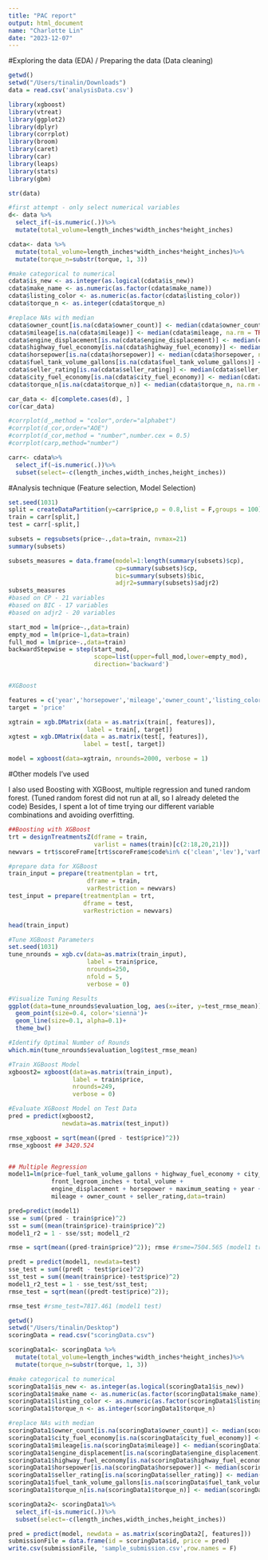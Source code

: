 ```yaml
---
title: "PAC report"
output: html_document
name: "Charlotte Lin"
date: "2023-12-07"
---
```


#Exploring the data (EDA) / Preparing the data (Data cleaning)

```r
getwd()
setwd("/Users/tinalin/Downloads")
data = read.csv('analysisData.csv')

library(xgboost)
library(vtreat)
library(ggplot2)
library(dplyr)
library(corrplot)
library(broom)
library(caret)
library(car)
library(leaps)
library(stats)
library(gbm)

str(data)

#first attempt - only select numerical variables
d<- data %>%
  select_if(~is.numeric(.))%>%
  mutate(total_volume=length_inches*width_inches*height_inches)

cdata<- data %>%
  mutate(total_volume=length_inches*width_inches*height_inches)%>%
  mutate(torque_n=substr(torque, 1, 3))

#make categorical to numerical
cdata$is_new <- as.integer(as.logical(cdata$is_new))
cdata$make_name <- as.numeric(as.factor(cdata$make_name))
cdata$listing_color <- as.numeric(as.factor(cdata$listing_color))
cdata$torque_n <- as.integer(cdata$torque_n)

#replace NAs with median
cdata$owner_count[is.na(cdata$owner_count)] <- median(cdata$owner_count, na.rm = TRUE)
cdata$mileage[is.na(cdata$mileage)] <- median(cdata$mileage, na.rm = TRUE)
cdata$engine_displacement[is.na(cdata$engine_displacement)] <- median(cdata$engine_displacement, na.rm = TRUE)
cdata$highway_fuel_economy[is.na(cdata$highway_fuel_economy)] <- median(cdata$highway_fuel_economy, na.rm = TRUE)
cdata$horsepower[is.na(cdata$horsepower)] <- median(cdata$horsepower, na.rm = TRUE)
cdata$fuel_tank_volume_gallons[is.na(cdata$fuel_tank_volume_gallons)] <- median(cdata$fuel_tank_volume_gallons, na.rm = TRUE)
cdata$seller_rating[is.na(cdata$seller_rating)] <- median(cdata$seller_rating, na.rm = TRUE)
cdata$city_fuel_economy[is.na(cdata$city_fuel_economy)] <- median(cdata$city_fuel_economy, na.rm = TRUE)
cdata$torque_n[is.na(cdata$torque_n)] <- median(cdata$torque_n, na.rm = TRUE)

car_data <- d[complete.cases(d), ]
cor(car_data)

#corrplot(d_,method = "color",order="alphabet")
#corrplot(d_cor,order="AOE")
#corrplot(d_cor,method = "number",number.cex = 0.5)
#corrplot(carp,method="number")

carr<- cdata%>%
  select_if(~is.numeric(.))%>%
  subset(select=-c(length_inches,width_inches,height_inches))

```

 #Analysis technique (Feature selection, Model Selection)

```r

set.seed(1031)
split = createDataPartition(y=carr$price,p = 0.8,list = F,groups = 100)
train = carr[split,]
test = carr[-split,]

subsets = regsubsets(price~.,data=train, nvmax=21)
summary(subsets)

subsets_measures = data.frame(model=1:length(summary(subsets)$cp),
                              cp=summary(subsets)$cp,
                              bic=summary(subsets)$bic, 
                              adjr2=summary(subsets)$adjr2)
subsets_measures
#based on CP - 21 variables
#based on BIC - 17 variables
#based on adjr2 - 20 variables

start_mod = lm(price~.,data=train)
empty_mod = lm(price~1,data=train)
full_mod = lm(price~.,data=train)
backwardStepwise = step(start_mod,
                        scope=list(upper=full_mod,lower=empty_mod),
                        direction='backward')


#XGBoost

features = c('year','horsepower','mileage','owner_count','listing_color','maximum_seating','make_name','is_new','wheelbase_inches','back_legroom_inches','front_legroom_inches','engine_displacement','total_volume','daysonmarket','seller_rating','torque_n','fuel_tank_volume_gallons','highway_fuel_economy')
target = 'price'

xgtrain = xgb.DMatrix(data = as.matrix(train[, features]),
                      label = train[, target])
xgtest = xgb.DMatrix(data = as.matrix(test[, features]),
                     label = test[, target])

model = xgboost(data=xgtrain, nrounds=2000, verbose = 1)

```

#Other models I've used

I also used Boosting with XGBoost, multiple regression and tuned random forest. (Tuned random forest did not run at all, so I already deleted the code) Besides, I spent a lot of time trying our different variable combinations and avoiding overfitting.

```r

##Boosting with XGBoost
trt = designTreatmentsZ(dframe = train,
                        varlist = names(train)[c(2:18,20,21)])
newvars = trt$scoreFrame[trt$scoreFrame$code%in% c('clean','lev'),'varName']

#prepare data for XGBoost
train_input = prepare(treatmentplan = trt, 
                      dframe = train,
                      varRestriction = newvars)
test_input = prepare(treatmentplan = trt, 
                     dframe = test,
                     varRestriction = newvars)

head(train_input)

#Tune XGBoost Parameters
set.seed(1031)
tune_nrounds = xgb.cv(data=as.matrix(train_input), 
                      label = train$price,
                      nrounds=250,
                      nfold = 5,
                      verbose = 0)

#Visualize Tuning Results
ggplot(data=tune_nrounds$evaluation_log, aes(x=iter, y=test_rmse_mean))+
  geom_point(size=0.4, color='sienna')+
  geom_line(size=0.1, alpha=0.1)+
  theme_bw()

#Identify Optimal Number of Rounds
which.min(tune_nrounds$evaluation_log$test_rmse_mean)

#Train XGBoost Model
xgboost2= xgboost(data=as.matrix(train_input), 
                  label = train$price,
                  nrounds=249,
                  verbose = 0)

#Evaluate XGBoost Model on Test Data
pred = predict(xgboost2, 
               newdata=as.matrix(test_input))

rmse_xgboost = sqrt(mean((pred - test$price)^2))
rmse_xgboost ## 3420.524


## Multiple Regression
model1=lm(price~fuel_tank_volume_gallons + highway_fuel_economy + city_fuel_economy + 
            front_legroom_inches + total_volume + 
            engine_displacement + horsepower + maximum_seating + year + 
            mileage + owner_count + seller_rating,data=train)

pred=predict(model1)
sse = sum((pred - train$price)^2)
sst = sum((mean(train$price)-train$price)^2)
model1_r2 = 1 - sse/sst; model1_r2

rmse = sqrt(mean((pred-train$price)^2)); rmse #rsme=7504.565 (model1 train)

predt = predict(model1, newdata=test)
sse_test = sum((predt - test$price)^2)
sst_test = sum((mean(train$price)-test$price)^2)
model1_r2_test = 1 - sse_test/sst_test; 
rmse_test = sqrt(mean((predt-test$price)^2));

rmse_test #rsme_test=7817.461 (model1 test)

```

```r

getwd()
setwd("/Users/tinalin/Desktop")
scoringData = read.csv("scoringData.csv")

scoringData1<- scoringData %>%
  mutate(total_volume=length_inches*width_inches*height_inches)%>%
  mutate(torque_n=substr(torque, 1, 3))

#make categorical to numerical
scoringData1$is_new <- as.integer(as.logical(scoringData1$is_new))
scoringData1$make_name <- as.numeric(as.factor(scoringData1$make_name))
scoringData1$listing_color <- as.numeric(as.factor(scoringData1$listing_color))
scoringData1$torque_n <- as.integer(scoringData1$torque_n)

#replace NAs with median
scoringData1$owner_count[is.na(scoringData$owner_count)] <- median(scoringData1$owner_count, na.rm = TRUE)
scoringData1$city_fuel_economy[is.na(scoringData$city_fuel_economy)] <- median(scoringData1$city_fuel_economy, na.rm = TRUE)
scoringData1$mileage[is.na(scoringData$mileage)] <- median(scoringData1$mileage, na.rm = TRUE)
scoringData1$engine_displacement[is.na(scoringData$engine_displacement)] <- median(scoringData1$engine_displacement, na.rm = TRUE)
scoringData1$highway_fuel_economy[is.na(scoringData$highway_fuel_economy)] <- median(scoringData1$highway_fuel_economy, na.rm = TRUE)
scoringData1$horsepower[is.na(scoringData$horsepower)] <- median(scoringData1$horsepower, na.rm = TRUE)
scoringData1$seller_rating[is.na(scoringData$seller_rating)] <- median(scoringData1$seller_rating, na.rm = TRUE)
scoringData1$fuel_tank_volume_gallons[is.na(scoringData$fuel_tank_volume_gallons)] <- median(scoringData1$fuel_tank_volume_gallons, na.rm = TRUE)
scoringData1$torque_n[is.na(scoringData1$torque_n)] <- median(scoringData1$torque_n, na.rm = TRUE)

scoringData2<- scoringData1%>%
  select_if(~is.numeric(.))%>%
  subset(select=-c(length_inches,width_inches,height_inches))

pred = predict(model, newdata = as.matrix(scoringData2[, features]))
submissionFile = data.frame(id = scoringData$id, price = pred)
write.csv(submissionFile, 'sample_submission.csv',row.names = F)
```

